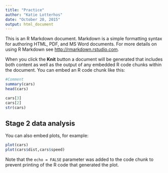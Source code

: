 ```yaml
---
title: "Practice"
author: "Katie Lotterhos"
date: "October 20, 2015"
output: html_document
---
```


This is an R Markdown document. Markdown is a simple formatting syntax for authoring HTML, PDF, and MS Word documents. For more details on using R Markdown see <http://rmarkdown.rstudio.com>.

When you click the **Knit** button a document will be generated that includes both content as well as the output of any embedded R code chunks within the document. You can embed an R code chunk like this:

```r
#Comment
summary(cars)
head(cars)

cars[3]
cars[2]
str(cars)
```

## Stage 2 data analysis

You can also embed plots, for example:

```r
plot(cars)
plot(cars$dist,cars$speed)
```

Note that the `echo = FALSE` parameter was added to the code chunk to prevent printing of the R code that generated the plot.

